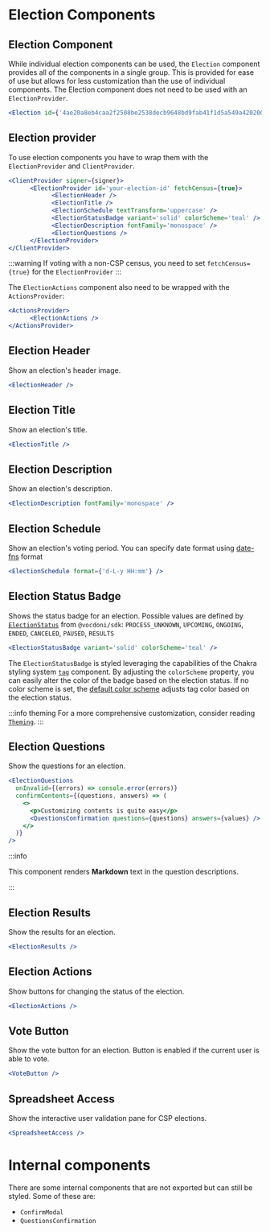 # Election Components

## Election Component

While individual election components can be used, the `Election` component provides all of the components in a single group. This is provided for ease of use but allows for less customization than the use of individual components. The Election component does not need to be used with an `ElectionProvider`.

```jsx live 
<Election id={'4ae20a8eb4caa2f2508be2538decb9648bd9fab41f1d5a549a42020000000000'}/>
```

## Election provider

To use election components you have to wrap them with the `ElectionProvider` and `ClientProvider`. 

```jsx
<ClientProvider signer={signer}>
      <ElectionProvider id='your-election-id' fetchCensus={true}>
            <ElectionHeader />
            <ElectionTitle />
            <ElectionSchedule textTransform='uppercase' />
            <ElectionStatusBadge variant='solid' colorScheme='teal' />
            <ElectionDescription fontFamily='monospace' />
            <ElectionQuestions />
      </ElectionProvider>
</ClientProvider>
```

:::warning
If voting with a non-CSP census, you need to set `fetchCensus={true}` for the `ElectionProvider`
:::

The `ElectionActions` component also need to be wrapped with the `ActionsProvider`:

```jsx
<ActionsProvider>
      <ElectionActions />
</ActionsProvider>
```


## Election Header

Show an election's header image.

```jsx live
<ElectionHeader />
```

## Election Title

Show an election's title.

```jsx live
<ElectionTitle />
```

## Election Description

Show an election's description.

```jsx live
<ElectionDescription fontFamily='monospace' />
```

## Election Schedule

Show an election's voting period. You can specify date format using [date-fns](https://date-fns.org/v2.30.0/docs/format) format

```jsx live
<ElectionSchedule format={'d-L-y HH:mm'} />
```

## Election Status Badge

Shows the status badge for an election. Possible values are defined by [`ElectionStatus`](/sdk/reference/enums/electionstatus) from `@vocdoni/sdk`:
`PROCESS_UNKNOWN`, `UPCOMING`, `ONGOING`, `ENDED`, `CANCELED`, `PAUSED`, `RESULTS`

```jsx live
<ElectionStatusBadge variant='solid' colorScheme='teal' />
```

The `ElectionStatusBadge` is styled leveraging the capabilities of the Chakra styling system [`tag`](https://chakra-ui.com/docs/components/tag) component. By adjusting the `colorScheme` property, you can easily alter the color of the badge based on the election status. If no color scheme is set, the [default color scheme]((https://github.com/vocdoni/ui-components/blob/2ca7942/packages/chakra-components/src/components/Election/StatusBadge.tsx#L12-L24)) adjusts tag color based on the election status.

:::info theming
For a more comprehensive customization, consider reading [`Theming`](/ui-components/theming).
:::

## Election Questions

Show the questions for an election.

```jsx live
<ElectionQuestions
  onInvalid={(errors) => console.error(errors)}
  confirmContents={(questions, answers) => (
    <>
      <p>Customizing contents is quite easy</p>
      <QuestionsConfirmation questions={questions} answers={values} />
    </>
  )}
/>
```

:::info

This component renders **Markdown** text in the question descriptions.

:::


## Election Results

Show the results for an election. 

```jsx live
<ElectionResults />
```

## Election Actions

Show buttons for changing the status of the election.

```jsx live
<ElectionActions />
```

## Vote Button 

Show the vote button for an election. Button is enabled if the current user is able to vote. 

```jsx live
<VoteButton />
```

## Spreadsheet Access

Show the interactive user validation pane for CSP elections.
```jsx live title="spreadsheet"
<SpreadsheetAccess />
```


# Internal components

There are some internal components that are not exported but can still be styled.
Some of these are:

- `ConfirmModal`
- `QuestionsConfirmation`
